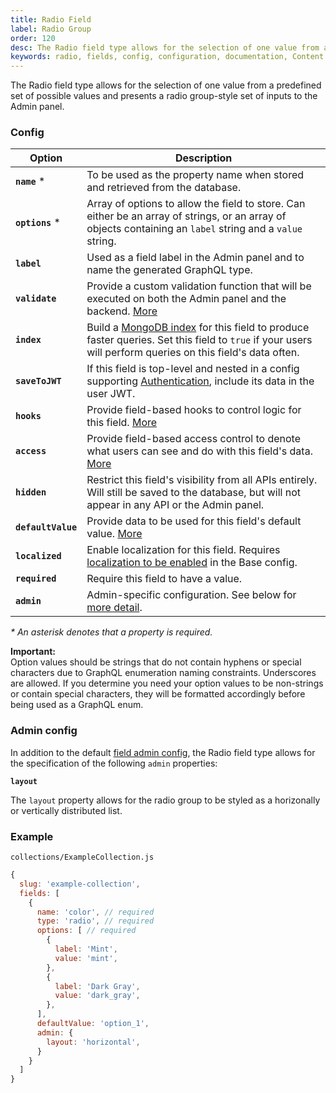```yaml
---
title: Radio Field
label: Radio Group
order: 120
desc: The Radio field type allows for the selection of one value from a predefined set of possible values. Learn how to use Radio fields, see examples and options.
keywords: radio, fields, config, configuration, documentation, Content Management System, cms, headless, javascript, node, react, express
---
```


<Banner >
  The Radio field type allows for the selection of one value from a predefined set of possible values and presents a radio group-style set of inputs to the Admin panel.
</Banner>

### Config

| Option           | Description |
| ---------------- | ----------- |
| **`name`** *         | To be used as the property name when stored and retrieved from the database.  |
| **`options`** *      | Array of options to allow the field to store. Can either be an array of strings, or an array of objects containing an `label` string and a `value` string. |
| **`label`**          | Used as a field label in the Admin panel and to name the generated GraphQL type. |
| **`validate`**       | Provide a custom validation function that will be executed on both the Admin panel and the backend. [More](/docs/fields/overview#validation) |
| **`index`**          | Build a [MongoDB index](https://docs.mongodb.com/manual/indexes/) for this field to produce faster queries. Set this field to `true` if your users will perform queries on this field's data often. |
| **`saveToJWT`**      | If this field is top-level and nested in a config supporting [Authentication](/docs/authentication/config), include its data in the user JWT. |
| **`hooks`**          | Provide field-based hooks to control logic for this field. [More](/docs/fields/overview#field-level-hooks) |
| **`access`**         | Provide field-based access control to denote what users can see and do with this field's data. [More](/docs/fields/overview#field-level-access-control) |
| **`hidden`**         | Restrict this field's visibility from all APIs entirely. Will still be saved to the database, but will not appear in any API or the Admin panel. |
| **`defaultValue`**   | Provide data to be used for this field's default value. [More](/docs/fields/overview#default-values) |
| **`localized`**      | Enable localization for this field. Requires [localization to be enabled](/docs/configuration/localization) in the Base config. |
| **`required`**       | Require this field to have a value. |
| **`admin`**          | Admin-specific configuration. See below for [more detail](#admin-config). |

*\* An asterisk denotes that a property is required.*

<Banner type="warning">
  <strong>Important:</strong><br/>
  Option values should be strings that do not contain hyphens or special characters due to GraphQL enumeration naming constraints. Underscores are allowed. If you determine you need your option values to be non-strings or contain special characters, they will be formatted accordingly before being used as a GraphQL enum.
</Banner>

### Admin config

In addition to the default [field admin config](/docs/fields/overview#admin-config), the Radio field type allows for the specification of the following `admin` properties:

**`layout`**

The `layout` property allows for the radio group to be styled as a horizonally or vertically distributed list.

### Example

`collections/ExampleCollection.js`
```js
{
  slug: 'example-collection',
  fields: [
    {
      name: 'color', // required
      type: 'radio', // required
      options: [ // required
        {
          label: 'Mint',
          value: 'mint',
        },
        {
          label: 'Dark Gray',
          value: 'dark_gray',
        },
      ],
      defaultValue: 'option_1',
      admin: {
        layout: 'horizontal',
      }
    }
  ]
}

```
